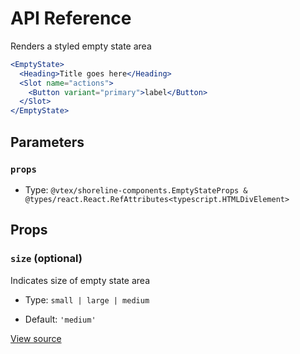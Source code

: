 # API Reference

Renders a styled empty state area

```jsx
<EmptyState>
  <Heading>Title goes here</Heading>
  <Slot name="actions">
    <Button variant="primary">label</Button>
  </Slot>
</EmptyState>
```

## Parameters

### `props`

- Type: `@vtex/shoreline-components.EmptyStateProps & @types/react.React.RefAttributes<typescript.HTMLDivElement>`

## Props

### `size` (optional)

Indicates size of empty state area

- Type: `small | large | medium`

- Default: `'medium'`

[View source](https://github.com/vtex/shoreline/blob/2a0548342/packages/components/src/empty-state/empty-state.tsx#L15)
